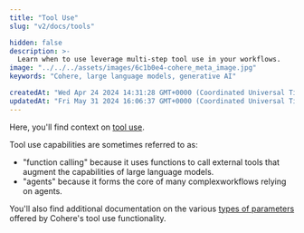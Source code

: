 ```yaml
---
title: "Tool Use"
slug: "v2/docs/tools"

hidden: false 
description: >-
  Learn when to use leverage multi-step tool use in your workflows.
image: "../../../assets/images/6c1b0e4-cohere_meta_image.jpg"  
keywords: "Cohere, large language models, generative AI"

createdAt: "Wed Apr 24 2024 14:31:28 GMT+0000 (Coordinated Universal Time)"
updatedAt: "Fri May 31 2024 16:06:37 GMT+0000 (Coordinated Universal Time)"
---
```

Here, you'll find context on [tool use](v2/docs/tool-use).

Tool use capabilities are sometimes referred to as:
 - "function calling" because it uses functions to call external tools that augment the capabilities of large language models.
 - "agents" because it forms the core of many complexworkflows relying on agents. 

You'll also find additional documentation on the various [types of parameters](v2/docs/parameter-types-in-tool-use) offered by Cohere's tool use functionality.
